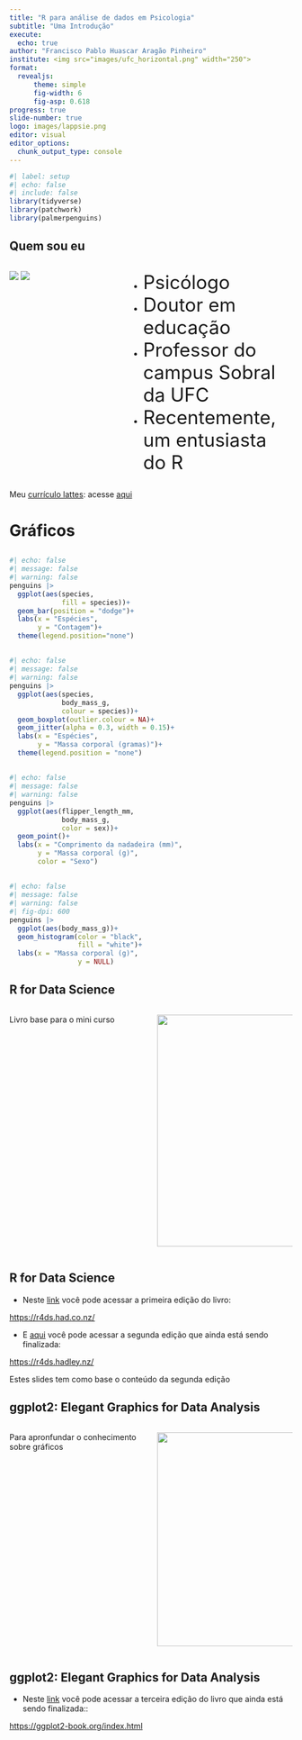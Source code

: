 ```yaml
---
title: "R para análise de dados em Psicologia"
subtitle: "Uma Introdução"
execute:
  echo: true
author: "Francisco Pablo Huascar Aragão Pinheiro"
institute: <img src="images/ufc_horizontal.png" width="250">
format: 
  revealjs:
      theme: simple
      fig-width: 6
      fig-asp: 0.618
progress: true
slide-number: true
logo: images/lappsie.png
editor: visual
editor_options: 
  chunk_output_type: console
---
```


```r
#| label: setup
#| echo: false
#| include: false
library(tidyverse)
library(patchwork)
library(palmerpenguins)
```

## Quem sou eu

::: columns
::: {.column width="40%"}
![](images/logo_pos.png) ![](images/lappsie.png)
:::

::: {.column width="60%"}
::: incremental
-   [Psicólogo]{style="font-size:25pt;"}
-   [Doutor em educação]{style="font-size:25pt;"}
-   [Professor do campus Sobral da UFC]{style="font-size:25pt;"}
-   [Recentemente, um entusiasta do R]{style="font-size:25pt;"}
:::
:::
:::

::: aside
Meu [currículo lattes](http://lattes.cnpq.br/8266089190930601): acesse [aqui](http://lattes.cnpq.br/8266089190930601)
:::


# Gráficos

## {#slide2-id data-menu-title="Barras"}

```r
#| echo: false
#| message: false
#| warning: false
penguins |> 
  ggplot(aes(species, 
             fill = species))+
  geom_bar(position = "dodge")+
  labs(x = "Espécies",
       y = "Contagem")+
  theme(legend.position="none")
```

## {#slide3-id data-menu-title="Caixa e bigodes"}

```r
#| echo: false
#| message: false
#| warning: false
penguins |> 
  ggplot(aes(species,
             body_mass_g,
             colour = species))+
  geom_boxplot(outlier.colour = NA)+
  geom_jitter(alpha = 0.3, width = 0.15)+
  labs(x = "Espécies",
       y = "Massa corporal (gramas)")+
  theme(legend.position = "none")

```

## {#slide4-id data-menu-title="Dispersão"}

```r
#| echo: false
#| message: false
#| warning: false
penguins |> 
  ggplot(aes(flipper_length_mm, 
             body_mass_g,
             color = sex))+
  geom_point()+
  labs(x = "Comprimento da nadadeira (mm)",
       y = "Massa corporal (g)",
       color = "Sexo")
```

## {#slide6-id data-menu-title="Histograma"}

```r
#| echo: false
#| message: false
#| warning: false
#| fig-dpi: 600
penguins |> 
  ggplot(aes(body_mass_g))+
  geom_histogram(color = "black",
                 fill = "white")+
  labs(x = "Massa corporal (g)",
                 y = NULL)
```


## R for Data Science

::: columns
::: {.column width="50%"}
Livro base para o mini curso
:::

::: {.column width="50%"}
[![](images/r_for_d_s.jpg){fig-alt="Capa do livro R for Data Science. Uma coruja se destaca na ilustração" fig-align="right" width="412"}](https://r4ds.had.co.nz/)
:::
:::

## R for Data Science

-   Neste [link](https://r4ds.had.co.nz/ "R for Data Science") você pode acessar a primeira edição do livro:

<https://r4ds.had.co.nz/>

-   E [aqui](https://r4ds.hadley.nz/ "R for Data Science") você pode acessar a segunda edição que ainda está sendo finalizada:

<https://r4ds.hadley.nz/>

::: aside
Estes slides tem como base o conteúdo da segunda edição
:::




## ggplot2: Elegant Graphics for Data Analysis

::: columns
::: {.column width="50%"}
Para apronfundar o conhecimento sobre gráficos
:::

::: {.column width="50%"}
[![](images/ggplot.jpg){fig-align="right" width="380"}](https://r4ds.had.co.nz/)
:::
:::

## ggplot2: Elegant Graphics for Data Analysis

-   Neste [link](https://ggplot2-book.org/index.html "ggplot2: Elegant Graphics for Data Analysis") você pode acessar a terceira edição do livro que ainda está sendo finalizada::

<https://ggplot2-book.org/index.html>



